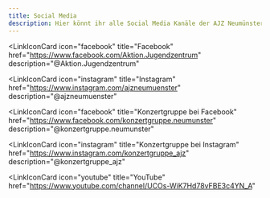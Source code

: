 ```yaml
---
title: Social Media
description: Hier könnt ihr alle Social Media Kanäle der AJZ Neumünster finden.
---
```



<LinkIconCard
  icon="facebook"
  title="Facebook"
  href="https://www.facebook.com/Aktion.Jugendzentrum"
  description="@Aktion.Jugendzentrum"
></LinkIconCard>
<LinkIconCard
  icon="instagram"
  title="Instagram"
  href="https://www.instagram.com/ajzneumuenster"
  description="@ajzneumuenster"
></LinkIconCard>
<LinkIconCard
  icon="facebook"
  title="Konzertgruppe bei Facebook"
  href="https://www.facebook.com/konzertgruppe.neumunster"
  description="@konzertgruppe.neumunster"
></LinkIconCard>
<LinkIconCard
  icon="instagram"
  title="Konzertgruppe bei Instagram"
  href="https://www.instagram.com/konzertgruppe_ajz"
  description="@konzertgruppe_ajz"
></LinkIconCard>
<LinkIconCard
  icon="youtube"
  title="YouTube"
  href="https://www.youtube.com/channel/UCOs-WiK7Hd78vFBE3c4YN_A"
></LinkIconCard>
